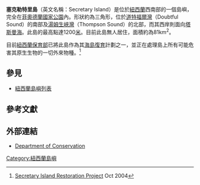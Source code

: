 {{coord|45|15|S|166|55|E|region:NZ_type:isle|display=title}}
{{Infobox islands
| name             = 塞克勒特里島
| local name       =
| image name       =
| image caption    =
| locator map      = NZ-Secretary I.png|thumb
| map caption      = 塞克勒特里島的位置
| nickname         =
| location         =
| coordinates      = {{coord|45|15|S|166|55|E|region:NZ_type:isle|}}
| archipelago      =
| total islands    =
| major islands    =
| area             = 81 km<sup>2</sup>
| length_km        =
| width_km         =
| highest mount    =
| elevation_m      = 1200
| population       = 0
| population as of =
| density_km2      =
| ethnic groups    =
| country          = [[紐西蘭|紐西蘭]]
| additional info  =
}}

'''塞克勒特里島'''（英文名稱：Secretary Island）是位於[[紐西蘭|紐西蘭]]西南部的一個島嶼，完全在[[菲奧德蘭國家公園|菲奧德蘭國家公園]]內。形狀約為三角形，位於[[道特福爾灣|道特福爾灣]]（Doubtful Sound）的南部及[[湯姆生峽灣|湯姆生峽灣]]（Thompson Sound）的北部，而其西岸則面向[[塔斯曼海|塔斯曼海]]。此島的最高點達1200[[米_(單位)|米]]。目前此島無人居住，面積約為81km<sup>2</sup>。

目前[[紐西蘭保育部|紐西蘭保育部]]已將此島作為其[[海島復育|海島復育]]計劃之一，並正在處理島上所有可能危害其原生生物的一切外來物種。<ref>[http://www.doc.govt.nz/publications/conservation/land-and-freshwater/offshore-islands/secretary-island-restoration-project/ Secretary Island Restoration Project] {{Wayback|url=http://www.doc.govt.nz/publications/conservation/land-and-freshwater/offshore-islands/secretary-island-restoration-project/ |date=20100603192205 }} Oct 2004</ref>

==參見==
* [[紐西蘭島嶼列表|紐西蘭島嶼列表]]

==參考文獻==
{{Reflist}}

==外部連結==
*[https://web.archive.org/web/20081016150257/http://doc.govt.nz/templates/MultiPageDocumentTOC.aspx?id=45009 Department of Conservation]

[[Category:紐西蘭島嶼|Category:紐西蘭島嶼]]